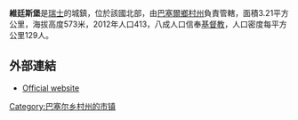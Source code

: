 '''維廷斯堡'''是[[瑞士|瑞士]]的城鎮，位於該國北部，由[[巴塞爾鄉村州|巴塞爾鄉村州]]負責管轄，面積3.21平方公里，海拔高度573米，2012年人口413，八成人口信奉[[基督教|基督教]]，人口密度每平方公里129人。

==外部連結==
* [http://www.wittinsburg.ch Official website] {{Wayback|url=http://www.wittinsburg.ch/ |date=20150312224219 }} {{de icon}}

{{Switzerland-geo-stub}}
[[Category:巴塞尔乡村州的市镇|Category:巴塞尔乡村州的市镇]]